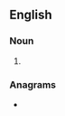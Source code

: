 {{also|Sykes}}
==English==

===Noun===
{{head|en|noun plural form}}

# {{plural of|syke|lang=en}}

===Anagrams===
* {{anagrams|en|Skyes|skyes|yesks}}